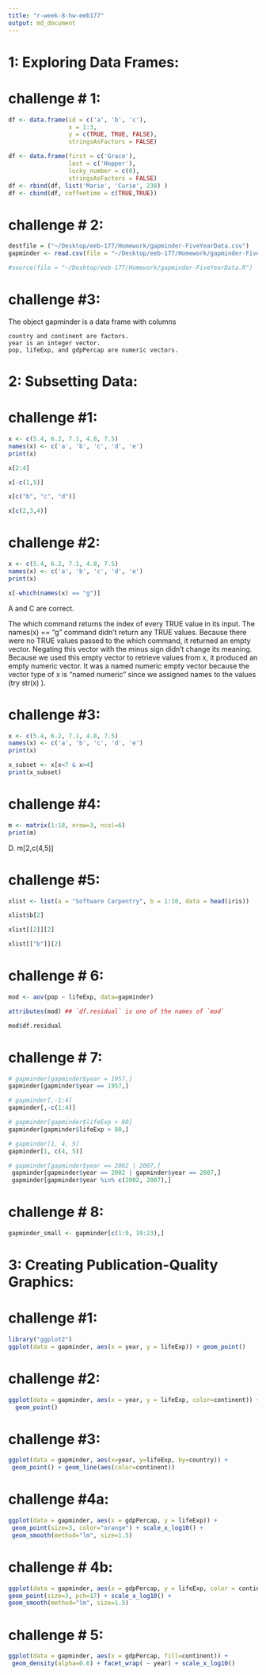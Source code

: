 ```yaml
---
title: "r-week-8-hw-eeb177"
output: md_document
---
```


# 1: Exploring Data Frames:

# challenge # 1:

```r
df <- data.frame(id = c('a', 'b', 'c'),
                 x = 1:3,
                 y = c(TRUE, TRUE, FALSE),
                 stringsAsFactors = FALSE)
```

```r
df <- data.frame(first = c('Grace'),
                 last = c('Hopper'),
                 lucky_number = c(0),
                 stringsAsFactors = FALSE)
df <- rbind(df, list('Marie', 'Curie', 238) )
df <- cbind(df, coffeetime = c(TRUE,TRUE))

```

# challenge # 2:

```r
destfile = ("~/Desktop/eeb-177/Homework/gapminder-FiveYearData.csv")
gapminder <- read.csv(file = "~/Desktop/eeb-177/Homework/gapminder-FiveYearData.csv")
```

```r
#source(file = "~/Desktop/eeb-177/Homework/gapminder-FiveYearData.R")

```

# challenge #3: 

The object gapminder is a data frame with columns

    country and continent are factors.
    year is an integer vector.
    pop, lifeExp, and gdpPercap are numeric vectors.

# 2: Subsetting Data:

# challenge #1: 

```r
x <- c(5.4, 6.2, 7.1, 4.8, 7.5)
names(x) <- c('a', 'b', 'c', 'd', 'e')
print(x)
```

```r
x[2:4]
```

```r
x[-c(1,5)]
```

```r
x[c("b", "c", "d")]
```

```r
x[c(2,3,4)]
```

# challenge #2:

```r
x <- c(5.4, 6.2, 7.1, 4.8, 7.5)
names(x) <- c('a', 'b', 'c', 'd', 'e')
print(x)
```

```r
x[-which(names(x) == "g")]
```

A and C are correct.

The which command returns the index of every TRUE value in its input. The names(x) == "g" command didn’t return any TRUE values. Because there were no TRUE values passed to the which command, it returned an empty vector. Negating this vector with the minus sign didn’t change its meaning. Because we used this empty vector to retrieve values from x, it produced an empty numeric vector. It was a named numeric empty vector because the vector type of x is “named numeric” since we assigned names to the values (try str(x) ).

# challenge #3: 

```r
x <- c(5.4, 6.2, 7.1, 4.8, 7.5)
names(x) <- c('a', 'b', 'c', 'd', 'e')
print(x)

```

```r
x_subset <- x[x<7 & x>4]
print(x_subset)
```

# challenge #4:

```r
m <- matrix(1:18, nrow=3, ncol=6)
print(m)
```

D. m[2,c(4,5)]

# challenge #5: 

```r
xlist <- list(a = "Software Carpentry", b = 1:10, data = head(iris))
```

```r
xlist$b[2]
```

```r
xlist[[2]][2]
```

```r
xlist[["b"]][2]
```

# challenge # 6: 

```r
mod <- aov(pop ~ lifeExp, data=gapminder)
```

```r
attributes(mod) ## `df.residual` is one of the names of `mod`
```

```r
mod$df.residual
```

# challenge # 7:

```r
# gapminder[gapminder$year = 1957,]
gapminder[gapminder$year == 1957,]
```

```r
# gapminder[,-1:4]
gapminder[,-c(1:4)]
```

```r
# gapminder[gapminder$lifeExp > 80]
gapminder[gapminder$lifeExp > 80,]

```

```r
# gapminder[1, 4, 5]
gapminder[1, c(4, 5)]

```

```r
# gapminder[gapminder$year == 2002 | 2007,]
 gapminder[gapminder$year == 2002 | gapminder$year == 2007,]
 gapminder[gapminder$year %in% c(2002, 2007),]
```

# challenge # 8:

```r
gapminder_small <- gapminder[c(1:9, 19:23),]
```

# 3: Creating Publication-Quality Graphics: 

# challenge #1: 

```r
library("ggplot2")
ggplot(data = gapminder, aes(x = year, y = lifeExp)) + geom_point()

```


# challenge #2:

```r
ggplot(data = gapminder, aes(x = year, y = lifeExp, color=continent)) +
  geom_point()

```

# challenge #3: 

```r
ggplot(data = gapminder, aes(x=year, y=lifeExp, by=country)) +
 geom_point() + geom_line(aes(color=continent))
```


# challenge #4a:

```r
ggplot(data = gapminder, aes(x = gdpPercap, y = lifeExp)) +
 geom_point(size=3, color="orange") + scale_x_log10() +
 geom_smooth(method="lm", size=1.5)

```

# challenge # 4b:

```r
ggplot(data = gapminder, aes(x = gdpPercap, y = lifeExp, color = continent)) +
geom_point(size=3, pch=17) + scale_x_log10() +
geom_smooth(method="lm", size=1.5)

```

# challenge # 5:

```r
ggplot(data = gapminder, aes(x = gdpPercap, fill=continent)) +
 geom_density(alpha=0.6) + facet_wrap( ~ year) + scale_x_log10()
```





